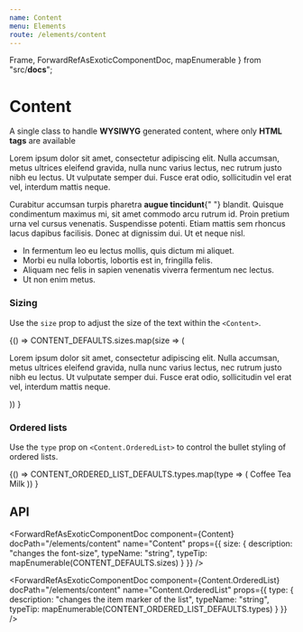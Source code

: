 ```yaml
---
name: Content
menu: Elements
route: /elements/content
---
```



  Frame,
  ForwardRefAsExoticComponentDoc,
  mapEnumerable
} from "src/__docs__";

# Content

A single class to handle **WYSIWYG** generated content, where only **HTML tags** are available

<Playground>
  <Content>
    <Title>Hello World</Title>
    <p>
      Lorem ipsum dolor sit amet, consectetur adipiscing elit. Nulla accumsan,
      metus ultrices eleifend gravida, nulla nunc varius lectus, nec rutrum
      justo nibh eu lectus. Ut vulputate semper dui. Fusce erat odio,
      sollicitudin vel erat vel, interdum mattis neque.
    </p>
    <Title as="h2">Second Level</Title>
    <p>
      Curabitur accumsan turpis pharetra <strong>augue tincidunt</strong>{" "}
      blandit. Quisque condimentum maximus mi, sit amet commodo arcu rutrum id.
      Proin pretium urna vel cursus venenatis. Suspendisse potenti. Etiam mattis
      sem rhoncus lacus dapibus facilisis. Donec at dignissim dui. Ut et neque
      nisl.
    </p>
    <ul>
      <li>In fermentum leo eu lectus mollis, quis dictum mi aliquet.</li>
      <li>Morbi eu nulla lobortis, lobortis est in, fringilla felis.</li>
      <li>
        Aliquam nec felis in sapien venenatis viverra fermentum nec lectus.
      </li>
      <li>Ut non enim metus.</li>
    </ul>
  </Content>
</Playground>

### Sizing

Use the `size` prop to adjust the size of the text within the `<Content>`.

<Playground>
  {() =>
    CONTENT_DEFAULTS.sizes.map(size => (
      <Content size={size} key={size}>
        <Title>
          Hello World <code>{size}</code>
        </Title>
        <p>
          Lorem ipsum dolor sit amet, consectetur adipiscing elit. Nulla
          accumsan, metus ultrices eleifend gravida, nulla nunc varius lectus,
          nec rutrum justo nibh eu lectus. Ut vulputate semper dui. Fusce erat
          odio, sollicitudin vel erat vel, interdum mattis neque.
        </p>
      </Content>
    ))
  }
</Playground>

### Ordered lists

Use the `type` prop on `<Content.OrderedList>` to control the bullet styling of ordered lists.

<Playground>
  {() =>
    CONTENT_ORDERED_LIST_DEFAULTS.types.map(type => (
      <Content key={type}>
        <Title as="h4" size="is-4">
          Shopping list <code>{type}</code>
        </Title>
        <Content.OrderedList type={type}>
          <Content.OrderedList.Item>Coffee</Content.OrderedList.Item>
          <Content.OrderedList.Item>Tea</Content.OrderedList.Item>
          <Content.OrderedList.Item>Milk</Content.OrderedList.Item>
        </Content.OrderedList>
      </Content>
    ))
  }
</Playground>

## API

<ForwardRefAsExoticComponentDoc
  component={Content}
  docPath="/elements/content"
  name="Content"
  props={{
    size: {
      description: "changes the font-size",
      typeName: "string",
      typeTip: mapEnumerable(CONTENT_DEFAULTS.sizes)
    }
  }}
/>

<ForwardRefAsExoticComponentDoc
  component={Content.OrderedList}
  docPath="/elements/content"
  name="Content.OrderedList"
  props={{
    type: {
      description: "changes the item marker of the list",
      typeName: "string",
      typeTip: mapEnumerable(CONTENT_ORDERED_LIST_DEFAULTS.types)
    }
  }}
/>

<ForwardRefAsExoticComponentDoc
  component={Content.OrderedList.Item}
  docPath="/elements/content"
  name="Content.OrderedList.Item"
/>
